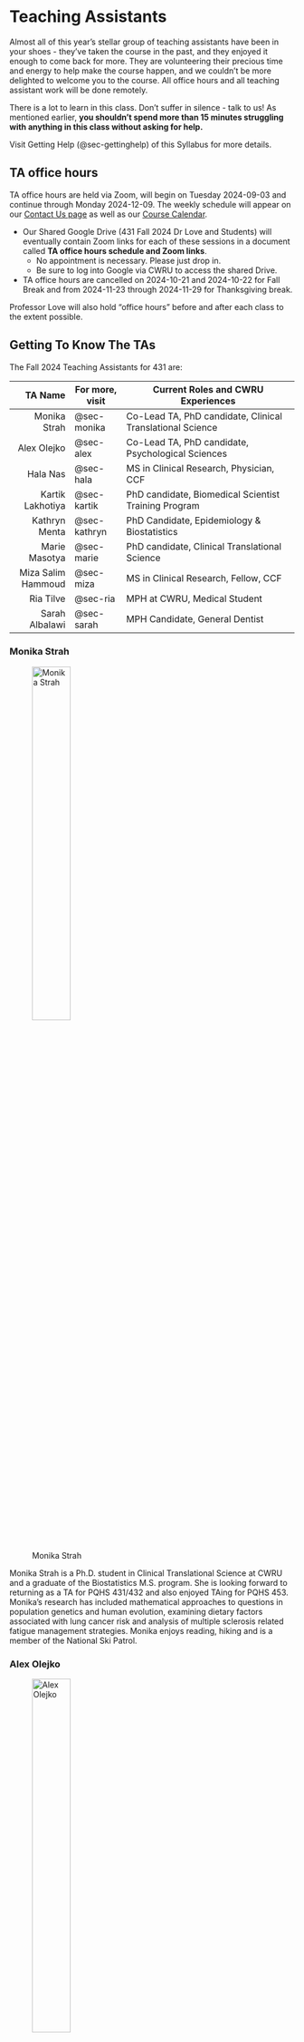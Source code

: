 # Teaching Assistants {#sec-teachingassistants}

Almost all of this year's stellar group of teaching assistants have been in your shoes - they've taken the course in the past, and they enjoyed it enough to come back for more. They are volunteering their precious time and energy to help make the course happen, and we couldn't be more delighted to welcome you to the course. All office hours and all teaching assistant work will be done remotely.

There is a lot to learn in this class. Don't suffer in silence - talk to us! As mentioned earlier, **you shouldn't spend more than 15 minutes struggling with anything in this class without asking for help.**

Visit Getting Help (@sec-gettinghelp) of this Syllabus for more details.

## TA office hours

TA office hours are held via Zoom, will begin on Tuesday 2024-09-03 and continue through Monday 2024-12-09. The weekly schedule will appear on our [Contact Us page](https://thomaselove.github.io/431-2024/contact.html) as well as our [Course Calendar](https://thomaselove.github.io/431-2024/calendar.html).

- Our Shared Google Drive (431 Fall 2024 Dr Love and Students) will eventually contain Zoom links for each of these sessions in a document called **TA office hours schedule and Zoom links**. 
  - No appointment is necessary. Please just drop in. 
  - Be sure to log into Google via CWRU to access the shared Drive.
- TA office hours are cancelled on 2024-10-21 and 2024-10-22 for Fall Break and from 2024-11-23 through 2024-11-29 for Thanksgiving break.

Professor Love will also hold "office hours" before and after each class to the extent possible.

## Getting To Know The TAs

The Fall 2024 Teaching Assistants for 431 are:

TA Name | For more, visit | Current Roles and CWRU Experiences
--------------: | ------------- | ------------------------------------------
Monika Strah | @sec-monika | Co-Lead TA, PhD candidate, Clinical Translational Science
Alex Olejko | @sec-alex | Co-Lead TA, PhD candidate, Psychological Sciences
Hala Nas | @sec-hala | MS in Clinical Research, Physician, CCF
Kartik Lakhotiya | @sec-kartik | PhD candidate, Biomedical Scientist Training Program
Kathryn Menta | @sec-kathryn | PhD Candidate, Epidemiology & Biostatistics
Marie Masotya | @sec-marie | PhD candidate, Clinical Translational Science
Miza Salim Hammoud | @sec-miza | MS in Clinical Research, Fellow, CCF
Ria Tilve | @sec-ria | MPH at CWRU, Medical Student
Sarah Albalawi | @sec-sarah | MPH Candidate, General Dentist

### Monika Strah {#sec-monika}

![Monika Strah](images/Monika_Strah.png){width=40%}

Monika Strah is a Ph.D. student in Clinical Translational Science at CWRU and a graduate of the Biostatistics M.S. program. She is looking forward to returning as a TA for PQHS 431/432 and also enjoyed TAing for PQHS 453. Monika’s research has included mathematical approaches to questions in population genetics and human evolution, examining dietary factors associated with lung cancer risk and analysis of multiple sclerosis related fatigue management strategies. Monika enjoys reading, hiking and is a member of the National Ski Patrol.

### Alex Olejko {#sec-alex}

![Alex Olejko](images/Alex_Olejko.png){width=40%}

Alex is a PhD candidate in the Developmental, Cognitive, and Affective Sciences program in the Department of Psychological Sciences. He completed my undergraduate education at Ohio State, and earned my Master’s degree from CWRU in 2022. His research mainly resides in the field of behavior genetics, where he focuses on polygenic influences on behavioral outcomes. These outcomes mostly encompass educational and health phenotypes in the early to mid-twenties. Alex grew up outside of Cleveland and am a fervent Cleveland sports fan. He loves going to Guardians games and have already been to 20 this year (and counting). Some of his other favorite past-times include building Lego, mixology, exercise, and (mainly) single-player video games.

### Hala Nas {#sec-hala}

![Hala Nas](images/Hala_Nas.png){width=40%}

Hala Nas is a pulmonary & critical care physician at the Cleveland Clinic. Her areas of interest include lung cancer and pleural diseases.  She completed her MS in Clinical Research in May 2024. Her research interests include methodology and guideline synthesis in pleural diseases, as well as large data analysis in lung cancer. In her free time, she enjoys traveling, hiking, watching thriller movies and reading crime fiction.

### Kartik Lakhotiya {#sec-kartik}

![Kartik Lakhotiya](images/Kartik_Lakhotiya.png){width=40%}

Kartik Lakhotiya is a PhD student in the Biomedical Scientist Training Program, focused on advancing medical research through a blend of skills in Immunology, Genetics, Bioinformatics, Machine Learning, and Cancer Biology. He took PQHS431 in the fall of 2023 and found the subject incredibly engaging. Motivated by his interest in data analytics, Kartik decided to become a Teaching Assistant for the course, believing that teaching would not only reinforce his knowledge but also sharpen his analytical abilities, which are crucial for his research in Immune Genetics.

### Kathryn Menta {#sec-kathryn}

Details coming soon.

### Marie Masotya {#sec-marie}

![Marie Masotya](images/Marie_Masotya.png){width=40%}

Marie Masotya, MPH, is a PhD student in the Clinical Translational Science program. She is Senior Research Coordinator at University Hospitals (UH) Rainbow Center for Child Health and Policy where she manages research, quality and community-based projects. She represents UH Rainbow on several multi-sectoral community partnerships focused on child health and health equity. These include Better Health Partnership, Lead Safe Cleveland Coalition, and the Community-Based Participatory Research Network. Marie took full advantage of TA support in Fall 2022 when she was a student in 431. She looks forward to returning that support to others this semester. When not doing research, you will find her enjoying live theater, music, and adventures with her spouse and 3 children.

### Miza Salim Hammoud {#sec-miza}

![Miza Salim Hammoud](images/Miza_Salim_Hammoud.png){width=40%}

Miza Salim Hammoud is a Pediatric Bone Marrow Transplant Fellow at Cleveland Clinic Children’s Hospital and completed her Master of Science in Clinical Research (CRSP) program at Case Western Reserve University (CWRU) in August 2024. Her goal is to become a pediatric research scientist dedicated to improving healthcare by addressing factors that contribute to and exacerbate socioeconomic disparities, particularly among vulnerable populations within the pediatric community. During the 2022-2023 academic year, Miza completed CRSP 431 and 432, applying the valuable research skills acquired from these courses to her ongoing projects. Outside of academia and research, Miza enjoys playing piano, painting, and exploring new countries and cultures, embracing the richness of global adventures.

### Ria Tilve {#sec-ria}

![Ria Tilve](images/Ria_Tilve.png){width=40%}

Ria Tilve is a second year medical student at CWRU. After completing her bachelor’s in Biochemistry, she obtained her MPH in Population Health Research at CWRU. Her current research focuses on musculoskeletal health and biomedical imaging. Ria took 431 and 432 during the 2021-2022 school year, and she is applying those skills in her research projects. Outside of studying, Ria enjoys spending time with her family, running, watching sports, and exploring new places.

### Sarah Albalawi {#sec-sarah}

Details coming soon.
